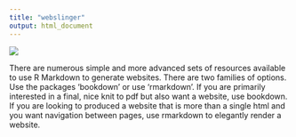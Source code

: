 ```yaml
---
title: "webslinger"
output: html_document
---
```


![](./spiderman.png)

There are numerous simple and more advanced sets of resources available to use R Markdown to generate websites. There are two families of options. Use the packages 'bookdown' or use 'rmarkdown'. If you are primarily interested in a final, nice knit to pdf but also want a website, use bookdown. If you are looking to produced a website that is more than a single html and you want navigation between pages, use rmarkdown to elegantly render a website.
